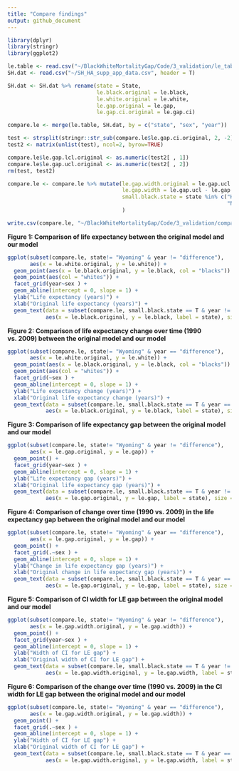 ```yaml
---
title: "Compare findings"
output: github_document
---
```


```r
library(dplyr)
library(stringr)
library(ggplot2)
```

```r
le.table <- read.csv("~/BlackWhiteMortalityGap/Code/3_validation/le_table.csv", header = T)
SH.dat <- read.csv("~/SH_HA_supp_app_data.csv", header = T)
```

```r
SH.dat <- SH.dat %>% rename(state = State, 
                            le.black.original = le.black,
                            le.white.original = le.white,
                            le.gap.original = le.gap, 
                            le.gap.ci.original = le.gap.ci)

compare.le <- merge(le.table, SH.dat, by = c("state", "sex", "year"))

test <- strsplit(stringr::str_sub(compare.le$le.gap.ci.original, 2, -2), ",")
test2 <- matrix(unlist(test), ncol=2, byrow=TRUE)

compare.le$le.gap.lcl.original <- as.numeric(test2[ , 1])
compare.le$le.gap.ucl.original <- as.numeric(test2[ , 2])
rm(test, test2)

compare.le <- compare.le %>% mutate(le.gap.width.original = le.gap.ucl.original - le.gap.lcl.original,
                                    le.gap.width = le.gap.ucl - le.gap.lcl,
                                    small.black.state = state %in% c("Hawaii", "Alaska", "Maine", 
                                                                     "New Hampshire","Utah", "New Mexico")
                                    )

write.csv(compare.le, "~/BlackWhiteMortalityGap/Code/3_validation/compare_LE.csv")
```

**Figure 1: Comparison of life expectancy between the original model and our model**

```r
ggplot(subset(compare.le, state!= "Wyoming" & year != "difference"), 
       aes(x = le.white.original, y = le.white)) +
  geom_point(aes(x = le.black.original, y = le.black, col = "blacks")) + 
  geom_point(aes(col = "whites")) +
  facet_grid(year~sex ) +
  geom_abline(intercept = 0, slope = 1) + 
  ylab("Life expectancy (years)") +
  xlab("Original life expectancy (years)") +
  geom_text(data = subset(compare.le, small.black.state == T & year != "difference"),
            aes(x = le.black.original, y = le.black, label = state), size = 2.5)
```

**Figure 2: Comparison of life expectancy change over time (1990 vs. 2009) between the original model and our model**

```r
ggplot(subset(compare.le, state!= "Wyoming" & year == "difference"), 
       aes(x = le.white.original, y = le.white)) +
  geom_point(aes(x = le.black.original, y = le.black, col = "blacks")) + 
  geom_point(aes(col = "whites")) +
  facet_grid(~sex ) +
  geom_abline(intercept = 0, slope = 1) + 
  ylab("Life expectancy change (years)") +
  xlab("Original life expectancy change (years)") +
  geom_text(data = subset(compare.le, small.black.state == T & year == "difference"),
            aes(x = le.black.original, y = le.black, label = state), size = 2.5)

```

**Figure 3: Comparison of life expectancy gap between the original model and our model**

```r
ggplot(subset(compare.le, state!= "Wyoming" & year != "difference"), 
       aes(x = le.gap.original, y = le.gap)) +
  geom_point() +
  facet_grid(year~sex ) +
  geom_abline(intercept = 0, slope = 1) + 
  ylab("Life expectancy gap (years)") +
  xlab("Original life expectancy gap (years)") +
  geom_text(data = subset(compare.le, small.black.state == T & year != "difference"),
            aes(x = le.gap.original, y = le.gap, label = state), size = 2.5)
```

**Figure 4: Comparison of change over time (1990 vs. 2009) in the life expectancy gap between the original model and our model**

```r
ggplot(subset(compare.le, state!= "Wyoming" & year == "difference"), 
       aes(x = le.gap.original, y = le.gap)) +
  geom_point() +
  facet_grid(.~sex ) +
  geom_abline(intercept = 0, slope = 1) + 
  ylab("Change in life expectancy gap (years)") +
  xlab("Original change in life expectancy gap (years)") +
  geom_text(data = subset(compare.le, small.black.state == T & year == "difference"),
            aes(x = le.gap.original, y = le.gap, label = state), size = 2.5)
```

**Figure 5: Comparison of CI width for LE gap between the original model and our model**

```r
ggplot(subset(compare.le, state!= "Wyoming" & year != "difference"), 
       aes(x = le.gap.width.original, y = le.gap.width)) +
  geom_point() +
  facet_grid(year~sex ) +
  geom_abline(intercept = 0, slope = 1) + 
  ylab("Width of CI for LE gap") +
  xlab("Original width of CI for LE gap") +
  geom_text(data = subset(compare.le, small.black.state == T & year != "difference"),
            aes(x = le.gap.width.original, y = le.gap.width, label = state), size = 2.5)
```

**Figure 6: Comparison of the change over time (1990 vs. 2009) in the CI width for LE gap between the original model and our model**

```r
ggplot(subset(compare.le, state!= "Wyoming" & year == "difference"), 
       aes(x = le.gap.width.original, y = le.gap.width)) +
  geom_point() +
  facet_grid(.~sex ) +
  geom_abline(intercept = 0, slope = 1) + 
  ylab("Width of CI for LE gap") +
  xlab("Original width of CI for LE gap") +
  geom_text(data = subset(compare.le, small.black.state == T & year == "difference"),
            aes(x = le.gap.width.original, y = le.gap.width, label = state), size = 2.5)
```

